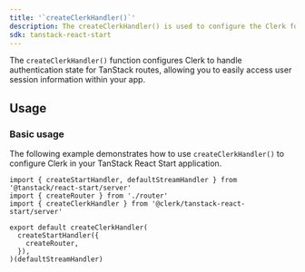 ```yaml
---
title: '`createClerkHandler()`'
description: The createClerkHandler() is used to configure the Clerk for your TanStack React Start application.
sdk: tanstack-react-start
---
```


The `createClerkHandler()` function configures Clerk to handle authentication state for TanStack routes, allowing you to easily access user session information within your app.

## Usage

### Basic usage

The following example demonstrates how to use `createClerkHandler()` to configure Clerk in your TanStack React Start application.

```tsx {{ filename: 'src/server.ts' }}
import { createStartHandler, defaultStreamHandler } from '@tanstack/react-start/server'
import { createRouter } from './router'
import { createClerkHandler } from '@clerk/tanstack-react-start/server'

export default createClerkHandler(
  createStartHandler({
    createRouter,
  }),
)(defaultStreamHandler)
```
